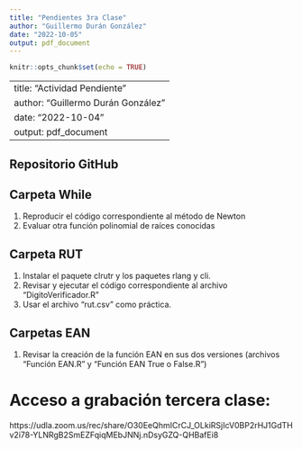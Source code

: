 ```yaml
---
title: "Pendientes 3ra Clase"
author: "Guillermo Durán González"
date: "2022-10-05"
output: pdf_document
---
```


```r
knitr::opts_chunk$set(echo = TRUE)
```
---
title: "Actividad Pendiente"
author: "Guillermo Durán González"
date: "2022-10-04"
output: pdf_document
---
## Repositorio GitHub


## Carpeta While

1. Reproducir el código correspondiente al método de Newton
2. Evaluar otra función polinomial de raíces conocidas

## Carpeta RUT

1. Instalar el paquete clrutr y los paquetes rlang y cli.
2. Revisar y ejecutar el código correspondiente al archivo "DigitoVerificador.R"
3. Usar el archivo "rut.csv" como práctica.


## Carpetas EAN 

1. Revisar la creación de la función EAN en sus dos versiones (archivos "Función EAN.R" y "Función EAN True o False.R")

# Acceso a grabación tercera clase:

https://udla.zoom.us/rec/share/O30EeQhmICrCJ_OLkiRSjIcV0BP2rHJ1GdTHv2i78-YLNRgB2SmEZFqiqMEbJNNj.nDsyGZQ-QHBafEi8
